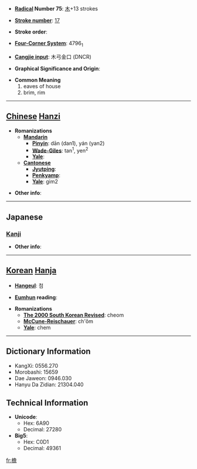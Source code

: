 * '''[[Wiktionary:Chinese radical index| Radical]] Number 75''': [[Wiktionary:Chinese radical index 木|木]]+13 strokes

* '''[[Wiktionary:Chinese total strokes index|Stroke number]]''': [[Wiktionary:Chinese total strokes index 17|17]]

* '''Stroke order''': 

* '''[[Wiktionary:Chinese four corner index|Four-Corner System]]''': 4796<sub>1</sub>

* '''[[Wiktionary:Chinese Cangjie index|Cangjie input]]''': 木弓金口 (DNCR)

* '''Graphical Significance and Origin''': 

* '''Common Meaning'''
*#eaves of house
*# brim, rim


----

== [[Chinese]] [[Hanzi]] ==

* '''Romanizations'''
** '''[[Mandarin]]'''
*** '''[[Pinyin]]''': dān (dan1), yán (yan2)
*** '''[[Wade-Giles]]''': tan<sup>1</sup>, yen<sup>2</sup>
*** '''[[Yale]]''': 
** '''[[Cantonese]]'''
*** '''[[Jyutping]]''':
*** '''[[Penkyamp]]''': 
*** '''[[Yale]]''': gim2

* '''Other info''': 

----

==Japanese==
===[[Kanji]]===
{{kanji|on readings=[[えん]] (en), [[たん]] (tan)|kun readings=[[ひさし]] (hisashi)}}

* '''Other info''':  

----

== [[Korean]] [[Hanja]] ==

* '''[[Hangeul]]''': 첨

* '''[[Eumhun]] reading''': 

* '''Romanizations'''
** '''[[The 2000 South Korean Revised Romanization|The 2000 South Korean Revised]]''': cheom
** '''[[McCune-Reischauer]]''': ch'ŏm
** '''[[Yale]]''': chem

----

== Dictionary Information ==

* KangXi: 0556.270
* Morobashi: 15659
* Dae Jaweon: 0946.030
* Hanyu Da Zidian: 21304.040

== Technical Information ==

* '''Unicode''':
** Hex: 6A90
** Decimal: 27280
* '''Big5''':
** Hex: C0D1
** Decimal: 49361

[[fr:檐]]